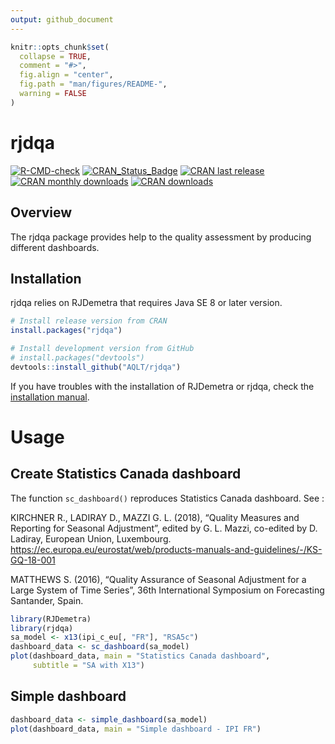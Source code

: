 ```yaml
---
output: github_document
---
```


<!-- README.md is generated from README.Rmd. Please edit that file -->

```r
knitr::opts_chunk$set(
  collapse = TRUE,
  comment = "#>",
  fig.align = "center",
  fig.path = "man/figures/README-",
  warning = FALSE
)
```


# rjdqa  
<!-- <img src="man/figures/logo.png" align="right" /> -->

[![R-CMD-check](https://github.com/AQLT/rjdqa/workflows/R-CMD-check/badge.svg)](https://github.com/AQLT/rjdqa/actions)
[![CRAN_Status_Badge](http://www.r-pkg.org/badges/version/rjdqa)](https://cran.r-project.org/package=rjdqa)
[![CRAN last release](http://www.r-pkg.org/badges/last-release/rjdqa)](https://cran.r-project.org/package=rjdqa)
[![CRAN monthly downloads](http://cranlogs.r-pkg.org/badges/rjdqa?color=lightgrey)](https://cran.r-project.org/package=rjdqa)
[![CRAN downloads](http://cranlogs.r-pkg.org/badges/grand-total/rjdqa?color=lightgrey)](https://cran.r-project.org/package=rjdqa)

## Overview

```{=markdown}
rjdqa is an extension of the R package [RJDemetra](https://github.com/jdemetra/rjdemetra), which is an interface to JDemetra+, the seasonal adjustment software [officially recommended](<https://cros-legacy.ec.europa.eu/system/files/Jdemetra_ release.pdf>)` to the members of the ESS and the European System of Central Banks.
```

The rjdqa package provides help to the quality assessment by producing different dashboards.

## Installation

rjdqa relies on RJDemetra that requires Java SE 8 or later version.

```r
# Install release version from CRAN
install.packages("rjdqa")

# Install development version from GitHub
# install.packages("devtools")
devtools::install_github("AQLT/rjdqa")
```

If you have troubles with the installation of RJDemetra or rjdqa, check the [installation manual](https://github.com/jdemetra/rjdemetra/wiki/Installation-manual).


# Usage

## Create Statistics Canada dashboard

The function `sc_dashboard()` reproduces Statistics Canada dashboard.
See :

KIRCHNER R., LADIRAY D., MAZZI G. L. (2018), "Quality Measures and Reporting for Seasonal Adjustment", edited by G. L. Mazzi, co-edited by D. Ladiray, European Union, Luxembourg. <https://ec.europa.eu/eurostat/web/products-manuals-and-guidelines/-/KS-GQ-18-001>

MATTHEWS S. (2016), "Quality Assurance of Seasonal Adjustment for a Large System of Time Series", 36th International Symposium on Forecasting Santander, Spain.


```r
library(RJDemetra)
library(rjdqa)
sa_model <- x13(ipi_c_eu[, "FR"], "RSA5c")
dashboard_data <- sc_dashboard(sa_model)
plot(dashboard_data, main = "Statistics Canada dashboard",
     subtitle = "SA with X13")
```

## Simple dashboard

```r
dashboard_data <- simple_dashboard(sa_model)
plot(dashboard_data, main = "Simple dashboard - IPI FR")
```
